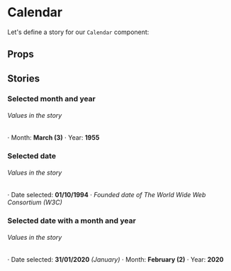 
<Meta title="Molecules/Calendar" component={Calendar} />

# Calendar

Let's define a story for our `Calendar` component:

<Preview>
  <Story name="Default">
    <Calendar />
  </Story>
</Preview>

## Props

<Props of={Calendar} />

## Stories

### Selected month and year

<Preview>
  <Story name="Default month and year">
    <Calendar month={3} year={1955} />
  </Story>
</Preview>

###### Values in the story

⋅ Month: **March (3)**
⋅ Year: **1955**

### Selected date

<Preview>
  <Story name="Selected date">
    <Calendar date="01/10/1994" />
  </Story>
</Preview>

###### Values in the story

⋅ Date selected: **01/10/1994**
⋅ _Founded date of The World Wide Web Consortium (W3C)_

### Selected date with a month and year

<Preview>
  <Story name="Selected date with a month and year">
    <Calendar date="31/01/2020" month={2} year={2020} />
  </Story>
</Preview>

###### Values in the story

⋅ Date selected: **31/01/2020** _(January)_
⋅ Month: **February (2)**
⋅ Year: **2020**
